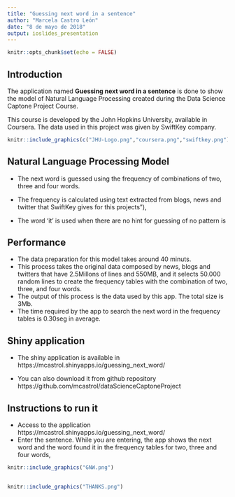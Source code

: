 ```yaml
---
title: "Guessing next word in a sentence"
author: "Marcela Castro León"
date: "8 de mayo de 2018"
output: ioslides_presentation
---
```


```r
knitr::opts_chunk$set(echo = FALSE)
```
<style>
.title-slide {
  background-color: #D3B2FF; /* #EDE0CF; ; #CA9F9D*/}
</style>

## Introduction 


The application named **Guessing next word in a sentence**  is done to
show the model of Natural Language Processing created during the Data Science Captone Project Course.

This course is developed by the John Hopkins University, available in Coursera.
The data used in this project was given by SwiftKey company.

```r
knitr::include_graphics(c("JHU-Logo.png","coursera.png","swiftkey.png"), )
```

## Natural Language Processing Model

- The next word is guessed using the frequency of combinations of two, three and four words.

- The frequency is calculated using text extracted from blogs, news and twitter that SwiftKey  gives for this projects"),

- The word 'it' is used when there are no hint for guessing of no pattern is 


## Performance

- The data preparation for this model takes around 40 minuts. 
- This process takes the original data composed by news, blogs and twitters that have 2.5Millons of lines and 550MB, and it selects 50.000 random lines to create the frequency tables with the combination of two, three, and four words. 
- The output of this process is the data used by this app. The total size is 3Mb.
- The time required by the app to search the next word in the frequency tables is 0.30seg in average.


## Shiny application

- The shiny application is available in
https://mcastrol.shinyapps.io/guessing_next_word/

- You can also download it from github repository 
https://github.com/mcastrol/dataScienceCaptoneProject


## Instructions to run it 

- Access to the application https://mcastrol.shinyapps.io/guessing_next_word/
- Enter the sentence. While you are entering, the app shows the next word and the word found it in the frequency tables for two, three and four words,

```r
knitr::include_graphics("GNW.png")
```

## 
```r
knitr::include_graphics("THANKS.png")
```